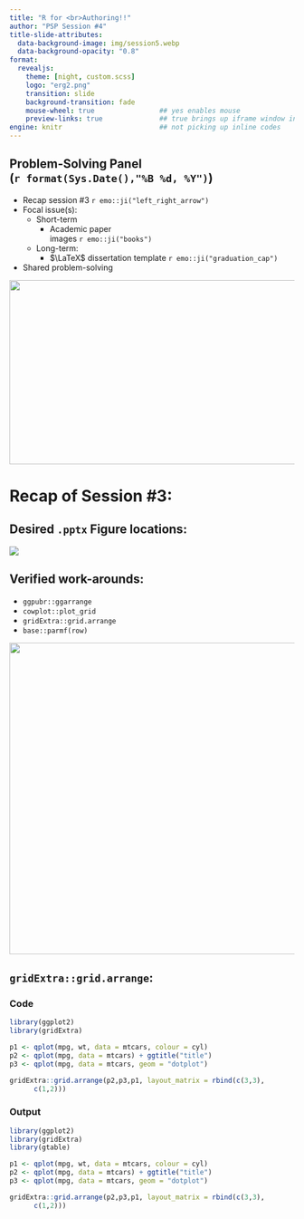 ```yaml
---
title: "R for <br>Authoring!!"
author: "PSP Session #4"
title-slide-attributes: 
  data-background-image: img/session5.webp
  data-background-opacity: "0.8"
format:
  revealjs:
    theme: [night, custom.scss]
    logo: "erg2.png"
    transition: slide
    background-transition: fade
    mouse-wheel: true                ## yes enables mouse
    preview-links: true              ## true brings up iframe window instead of "site"
engine: knitr                        ## not picking up inline codes
---
```


## Problem-Solving Panel <br>(`r format(Sys.Date(),"%B %d, %Y")`)

:::: {layout="[80,20]"}

::: {.first-column}
+   Recap session #3 `r emo::ji("left_right_arrow")`
+   Focal issue(s): 
    + Short-term
      + Academic paper <br>images `r emo::ji("books")`
    + Long-term: 
      + $\LaTeX$ dissertation template `r emo::ji("graduation_cap")`
+   Shared problem-solving
:::

::: {.second-column}
:::

::::

![](img/titel3.PNG){.absolute top="190" right="0" width="550" height="325"}

# Recap of Session #3:

## Desired `.pptx` Figure locations:

![](img/desiredpptx.JPG)


## Verified work-arounds:

+ `ggpubr::ggarrange`
+ `cowplot::plot_grid` 
+ `gridExtra::grid.arrange`
+ `base::parmf(row)`

![](https://media.giphy.com/media/9rifLrEnknU4Ko2LOV/giphy-downsized-large.gif){.absolute top="100" right="50" height="550"}

## `gridExtra::grid.arrange`:

::::: {.panel-tabset}

### Code

```r

library(ggplot2)
library(gridExtra)

p1 <- qplot(mpg, wt, data = mtcars, colour = cyl)
p2 <- qplot(mpg, data = mtcars) + ggtitle("title")
p3 <- qplot(mpg, data = mtcars, geom = "dotplot")

gridExtra::grid.arrange(p2,p3,p1, layout_matrix = rbind(c(3,3),
      c(1,2)))
```

### Output

```r
library(ggplot2)
library(gridExtra)
library(gtable)

p1 <- qplot(mpg, wt, data = mtcars, colour = cyl)
p2 <- qplot(mpg, data = mtcars) + ggtitle("title")
p3 <- qplot(mpg, data = mtcars, geom = "dotplot")

gridExtra::grid.arrange(p2,p3,p1, layout_matrix = rbind(c(3,3),
      c(1,2)))
```

::::
